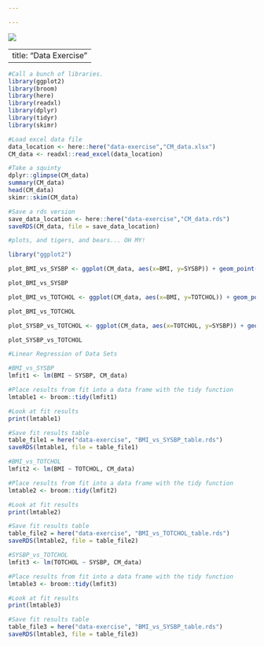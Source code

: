 ---

---

![](images/Pink Sky Narrow.jpg)

---
title: "Data Exercise"
---

```{r}
#Call a bunch of libraries.
library(ggplot2) 
library(broom) 
library(here) 
library(readxl) 
library(dplyr) 
library(tidyr) 
library(skimr) 

#Load excel data file
data_location <- here::here("data-exercise","CM_data.xlsx")
CM_data <- readxl::read_excel(data_location)

#Take a squinty
dplyr::glimpse(CM_data)
summary(CM_data)
head(CM_data)
skimr::skim(CM_data)

#Save a rds version
save_data_location <- here::here("data-exercise","CM_data.rds")
saveRDS(CM_data, file = save_data_location)

```

```{r}
#plots, and tigers, and bears... OH MY!

library("ggplot2")

plot_BMI_vs_SYSBP <- ggplot(CM_data, aes(x=BMI, y=SYSBP)) + geom_point() + theme_classic() + labs(title = "Systolic Blood Pressure vs. BMI", x="BMI", y="Systolic Blood Pressure")

plot_BMI_vs_SYSBP

plot_BMI_vs_TOTCHOL <- ggplot(CM_data, aes(x=BMI, y=TOTCHOL)) + geom_point() + theme_classic() + labs(title = "Total Cholesterol vs. BMI", x="BMI", y="Total Cholesterol")

plot_BMI_vs_TOTCHOL

plot_SYSBP_vs_TOTCHOL <- ggplot(CM_data, aes(x=TOTCHOL, y=SYSBP)) + geom_point() + theme_classic() + labs(title = "Systolic Blood Pressure vs. Total Cholesterol", x="Total Cholesterol", y="Systolic Blood Pressure")

plot_SYSBP_vs_TOTCHOL

```

```{r}
#Linear Regression of Data Sets

#BMI_vs_SYSBP
lmfit1 <- lm(BMI ~ SYSBP, CM_data)  

#Place results from fit into a data frame with the tidy function
lmtable1 <- broom::tidy(lmfit1)

#Look at fit results
print(lmtable1)

#Save fit results table  
table_file1 = here("data-exercise", "BMI_vs_SYSBP_table.rds")
saveRDS(lmtable1, file = table_file1)

#BMI_vs_TOTCHOL
lmfit2 <- lm(BMI ~ TOTCHOL, CM_data)  

#Place results from fit into a data frame with the tidy function
lmtable2 <- broom::tidy(lmfit2)

#Look at fit results
print(lmtable2)

#Save fit results table  
table_file2 = here("data-exercise", "BMI_vs_TOTCHOL_table.rds")
saveRDS(lmtable2, file = table_file2)

#SYSBP_vs_TOTCHOL
lmfit3 <- lm(TOTCHOL ~ SYSBP, CM_data)  

#Place results from fit into a data frame with the tidy function
lmtable3 <- broom::tidy(lmfit3)

#Look at fit results
print(lmtable3)

#Save fit results table  
table_file3 = here("data-exercise", "BMI_vs_SYSBP_table.rds")
saveRDS(lmtable3, file = table_file3)

```
